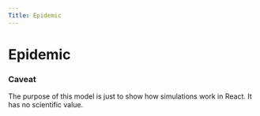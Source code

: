 ```yaml
---
Title: Epidemic
---
```


# Epidemic

<Epidemic />

### Caveat

The purpose of this model is just to show how simulations work in React. It has no scientific value.
